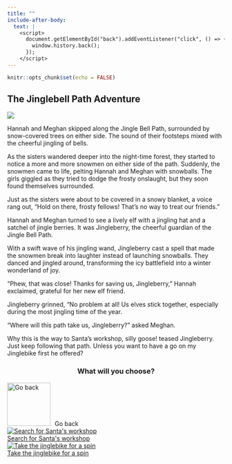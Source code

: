 ```yaml
---
title: ""
include-after-body:
  text: |
    <script>
      document.getElementById("back").addEventListener("click", () => {
        window.history.back();
      });
    </script>
---
```


```r
knitr::opts_chunk$set(echo = FALSE)
```

:::::: {.scenario .column-screen}

:::: {.column-body .scenario-text}

## The Jinglebell Path Adventure

::::

::: {.column-body .scenario-image}

![](images/attacked-by-snowmen.png)

:::

:::: {.column-body .scenario-text}

Hannah and Meghan skipped along the Jingle Bell Path, surrounded by snow-covered trees on either side. The sound of their footsteps mixed with the cheerful jingling of bells. 

As the sisters wandered deeper into the night-time forest, they started to notice a more and more snowmen on either side of the path. Suddenly, the snowmen came to life, pelting Hannah and Meghan with snowballs. The girls giggled as they tried to dodge the frosty onslaught, but they soon found themselves surrounded.

Just as the sisters were about to be covered in a snowy blanket, a voice rang out, "Hold on there, frosty fellows! That's no way to treat our friends."

Hannah and Meghan turned to see a lively elf with a jingling hat and a satchel of jingle berries. It was Jingleberry, the cheerful guardian of the Jingle Bell Path.

With a swift wave of his jingling wand, Jingleberry cast a spell that made the snowmen break into laughter instead of launching snowballs. They danced and jingled around, transforming the icy battlefield into a winter wonderland of joy.

"Phew, that was close! Thanks for saving us, Jingleberry," Hannah exclaimed, grateful for her new elf friend.

Jingleberry grinned, "No problem at all! Us elves stick together, especially during the most jingling time of the year. 

"Where will this path take us, Jingleberry?" asked Meghan.

Why this is the way to Santa's workshop, silly goose! teased Jingleberry. Just keep following that path. Unless you want to have a go on my Jinglebike first he offered? 

::::

:::: {.column-body .scenario-image}
::: {style="text-align: center;"}
### What will you choose?
:::

  ```{=html}
<div class="container">

  <div id="back">
  <img src="images/back.png" alt="Go back" style="width: 100px; height: 100px; margin-right: 10px;">Go back
  </div>
  
  <div class="options">
  <div class="option">
  <a href="santas-workshop.html"><img src="images/santas-workshop.png" alt="Search for Santa's workshop"><div>Search for Santa's workshop</div></a>
  </div>
  
  <div class="option">
  <a href="jinglebike2.html"><img src="images/jinglebike.png" alt="Take the jinglebike for a spin"><div>Take the jinglebike for a spin</div></a>
  </div>
  
  </div>
  ```

::::




::::::
